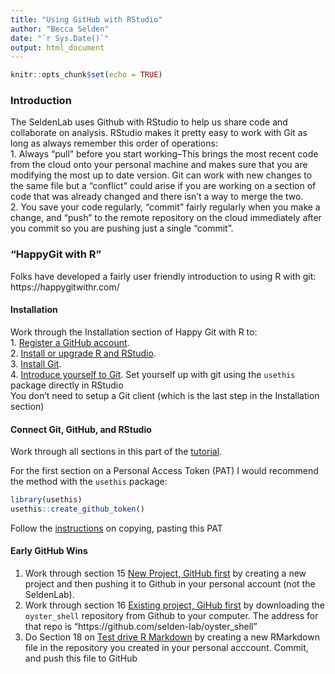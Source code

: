 ```yaml
---
title: "Using GitHub with RStudio"
author: "Becca Selden"
date: "`r Sys.Date()`"
output: html_document
---
```


```r
knitr::opts_chunk$set(echo = TRUE)
```

### Introduction
The SeldenLab uses Github with RStudio to help us share code and collaborate on analysis. RStudio makes it pretty easy to work with Git as long as always remember this order of operations:  
1. Always "pull" before you start working--This brings the most recent code from the cloud onto your personal machine and makes sure that you are modifying the most up to date version. Git can work with new changes to the same file but a "conflict" could arise if you are working on a section of code that was already changed and there isn't a way to merge the two.  
2. You save your code regularly, "commit" fairly regularly when you make a change, and "push" to the remote repository on the cloud immediately after you commit so you are pushing just a single "commit".

### "HappyGit with R"
Folks have developed a fairly user friendly introduction to using R with git: https://happygitwithr.com/

#### Installation
Work through the Installation section of Happy Git with R to:   
1. [Register a GitHub account](https://happygitwithr.com/github-acct).  
2. [Install or upgrade R and RStudio](https://happygitwithr.com/install-r-rstudio).  
3. [Install Git](https://happygitwithr.com/install-git).  
4. [Introduce yourself to Git](https://happygitwithr.com/hello-git). Set yourself up with git using the `usethis` package directly in RStudio   
You don't need to setup a Git client (which is the last step in the Installation section)

#### Connect Git, GitHub, and RStudio
Work through all sections in this part of the [tutorial](https://happygitwithr.com/connect-intro).  


For the first section on a Personal Access Token (PAT) I would recommend the method with the `usethis` package:
```r
library(usethis)
usethis::create_github_token()
```
Follow the [instructions](https://happygitwithr.com/https-pat) on copying, pasting this PAT

#### Early GitHub Wins
1. Work through section 15 [New Project, GitHub first](https://happygitwithr.com/new-github-first) by creating a new project and then pushing it to Github in your personal account (not the SeldenLab).  
2. Work through section 16 [Existing project, GiHub first](https://happygitwithr.com/existing-github-first) by downloading the `oyster_shell` repository from Github to your computer. The address for that repo is "https://github.com/selden-lab/oyster_shell"
3. Do Section 18 on [Test drive R Markdown](https://happygitwithr.com/rmd-test-drive) by creating a new RMarkdown file in the repository you created in your personal acccount. Commit, and push this file to GitHub
